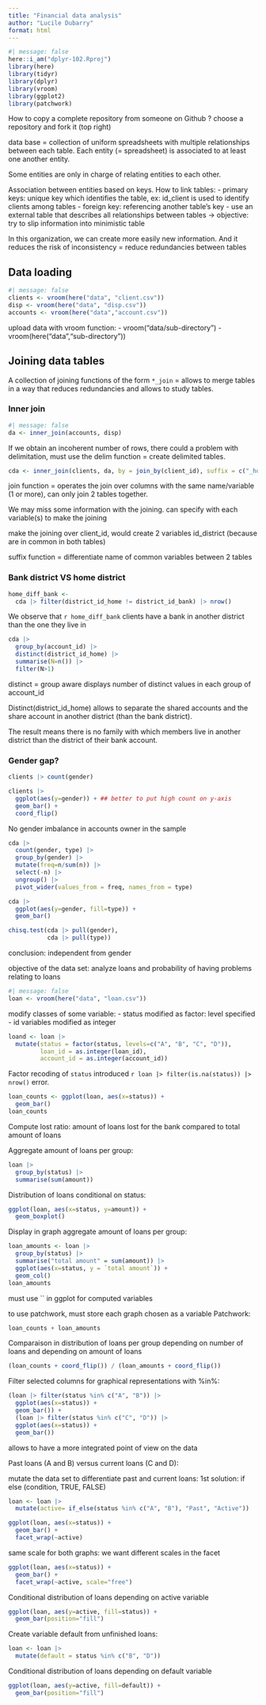 ```yaml
---
title: "Financial data analysis"
author: "Lucile Dubarry"
format: html
---
```


```r
#| message: false
here::i_am("dplyr-102.Rproj")
library(here)
library(tidyr)
library(dplyr)
library(vroom)
library(ggplot2)
library(patchwork)
```

How to copy a complete repository from someone on Github ? 
choose a repository and fork it (top right)

data base = collection of uniform spreadsheets with multiple relationships between each table. Each entity (= spreadsheet) is associated to at least one another entity.

Some entities are only in charge of relating entities to each other. 

Association between entities based on keys. How to link tables: 
- primary keys: unique key which identifies the table, ex: id_client is used to identify clients among tables
- foreign key: referencing another table's key
- use an external table that describes all relationships between tables
-> objective: try to slip information into minimistic table

In this organization, we can create more easily new information. And it reduces the risk of inconsistency = reduce redundancies between tables

## Data loading
```r
#| message: false
clients <- vroom(here("data", "client.csv"))
disp <- vroom(here("data", "disp.csv"))
accounts <- vroom(here("data","account.csv"))
```
upload data with vroom function: 
- vroom("data/sub-directory")
- vroom(here("data","sub-directory"))

## Joining data tables
A collection of joining functions of the form `*_join` = allows to merge tables in a way that reduces redundancies and allows to study tables.

### Inner join
```r
#| message: false
da <- inner_join(accounts, disp)
```
If we obtain an incoherent number of rows, there could a problem with delimitation, must use the delim function = create delimited tables. 

```r
cda <- inner_join(clients, da, by = join_by(client_id), suffix = c("_home", "_bank"))
```
join function = operates the join over columns with the same name/variable (1 or more), can only join 2 tables together. 

We may miss some information with the joining. 
can specify with each variable(s) to make the joining

make the joining over client_id, would create 2 variables id_district (because are in common in both tables)

suffix function = differentiate name of common variables between 2 tables

### Bank district VS home district
```r
home_diff_bank <- 
  cda |> filter(district_id_home != district_id_bank) |> nrow()
```
We observe that `r home_diff_bank` clients have a bank in another district than the one they live in 

```r
cda |> 
  group_by(account_id) |>
  distinct(district_id_home) |>
  summarise(N=n()) |>
  filter(N>1)
```
distinct = group aware
displays number of distinct values in each group of account_id

Distinct(district_id_home) allows to separate the shared accounts and the share account in another district (than the bank district). 

The result means there is no family with which members live in another district than the district of their bank account. 

### Gender gap?
```r
clients |> count(gender)
```
```r
clients |>
  ggplot(aes(y=gender)) + ## better to put high count on y-axis
  geom_bar() + 
  coord_flip()
```
No gender imbalance in accounts owner in the sample

```r
cda |>
  count(gender, type) |>
  group_by(gender) |>
  mutate(freq=n/sum(n)) |>
  select(-n) |>
  ungroup() |>
  pivot_wider(values_from = freq, names_from = type)
```
```r
cda |>
  ggplot(aes(y=gender, fill=type)) +
  geom_bar()
```
```r
chisq.test(cda |> pull(gender),
           cda |> pull(type))
```
conclusion: independent from gender

objective of the data set: analyze loans and probability of having problems relating to loans

```r
#| message: false
loan <- vroom(here("data", "loan.csv"))
```

modify classes of some variable:
- status modified as factor: level specified
- id variables modified as integer
```r
loand <- loan |>
  mutate(status = factor(status, levels=c("A", "B", "C", "D")),
         loan_id = as.integer(loan_id),
         account_id = as.integer(account_id))
```

Factor recoding of `status` introduced `r loan |> filter(is.na(status)) |> nrow()` error. 

```r
loan_counts <- ggplot(loan, aes(x=status)) +
  geom_bar()
loan_counts
```

Compute lost ratio: amount of loans lost for the bank compared to total amount of loans

Aggregate amount of loans per group:
```r
loan |> 
  group_by(status) |>
  summarise(sum(amount))
```

Distribution of loans conditional on status:
```r
ggplot(loan, aes(x=status, y=amount)) +
  geom_boxplot()
```

Display in graph aggregate amount of loans per group:
```r
loan_amounts <- loan |>
  group_by(status) |>
  summarise("total amount" = sum(amount)) |>
  ggplot(aes(x=status, y = `total amount`)) +
  geom_col()
loan_amounts
```
must use `` in ggplot for computed variables

to use patchwork, must store each graph chosen as a variable
Patchwork:
```r
loan_counts + loan_amounts
```

Comparaison in distribution of loans per group depending on number of loans and depending on amount of loans
```r
(loan_counts + coord_flip()) / (loan_amounts + coord_flip())
```

Filter selected columns for graphical representations with %in%:
```r
(loan |> filter(status %in% c("A", "B")) |>
  ggplot(aes(x=status)) +
  geom_bar()) + 
  (loan |> filter(status %in% c("C", "D")) |>
  ggplot(aes(x=status)) +
  geom_bar())
```
allows to have a more integrated point of view on the data

Past loans (A and B) versus current loans (C and D): 

mutate the data set to differentiate past and current loans:
1st solution: if else (condition, TRUE, FALSE)
```r
loan <- loan |>
  mutate(active= if_else(status %in% c("A", "B"), "Past", "Active"))
```

```r
ggplot(loan, aes(x=status)) + 
  geom_bar() + 
  facet_wrap(~active)
```
same scale for both graphs: we want different scales in the facet

```r
ggplot(loan, aes(x=status)) + 
  geom_bar() + 
  facet_wrap(~active, scale="free")
```

Conditional distribution of loans depending on active variable 
```r
ggplot(loan, aes(y=active, fill=status)) +
  geom_bar(position="fill")
```

Create variable default from unfinished loans:
```r
loan <- loan |>
  mutate(default = status %in% c("B", "D"))
```

Conditional distribution of loans depending on default variable 
```r
ggplot(loan, aes(y=active, fill=default)) +
  geom_bar(position="fill")
```
